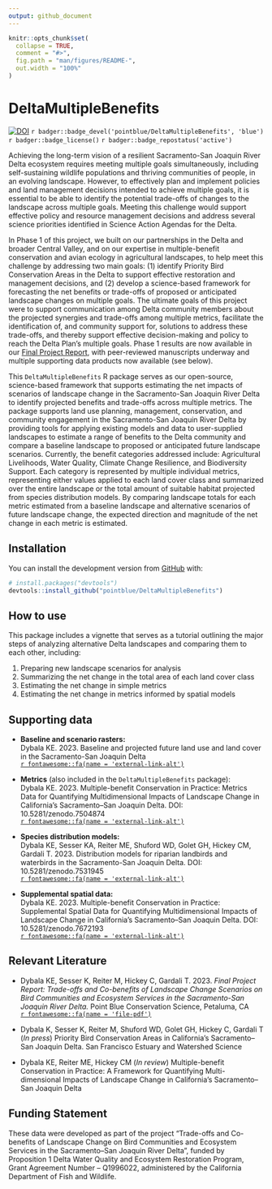 ```yaml
---
output: github_document
---
```


<!-- README.md is generated from README.Rmd. Please edit that file -->

```r
knitr::opts_chunk$set(
  collapse = TRUE,
  comment = "#>",
  fig.path = "man/figures/README-",
  out.width = "100%"
)
```

<!-- <img src="man/figures/PB_logo_RGB_Full_Color_cs.jpg" align="left" alt="" width="180" /><br><br> -->

# DeltaMultipleBenefits

<!-- badges: start -->
[![DOI](https://zenodo.org/badge/380353580.svg)](https://zenodo.org/badge/latestdoi/380353580)
`r badger::badge_devel('pointblue/DeltaMultipleBenefits', 'blue')` 
`r badger::badge_license()`
`r badger::badge_repostatus('active')`
<!-- badges: end -->

Achieving the long-term vision of a resilient Sacramento-San Joaquin River Delta ecosystem requires meeting multiple goals simultaneously, including self-sustaining wildlife populations and thriving communities of people, in an evolving landscape. However, to effectively plan and implement policies and land management decisions intended to achieve multiple goals, it is essential
to be able to identify the potential trade-offs of changes to the landscape across multiple goals. Meeting this challenge would support effective policy and resource management decisions and address several science priorities identified in Science Action Agendas for the Delta.

In Phase 1 of this project, we built on our partnerships in the Delta and broader Central Valley, and on our expertise in multiple-benefit conservation and avian ecology in agricultural landscapes, to help meet this challenge by addressing two main goals: (1) identify Priority Bird Conservation Areas in the Delta to support effective restoration and management decisions, and (2) develop a science-based framework for forecasting the net benefits or trade-offs of proposed or anticipated landscape changes on multiple goals. The ultimate goals of this project were to support communication among Delta community members about the projected synergies and trade-offs among multiple metrics, facilitate the identification of, and community support for, solutions to address these trade-offs, and thereby support effective decision-making and policy to reach the Delta Plan’s multiple goals. Phase 1 results are now available in our [Final Project Report](https://www.kristendybala.com/files/Dybala2023_DeltaMultipleBenefits_Report.pdf), with peer-reviewed manuscripts underway and multiple supporting data products now available (see below). 

This `DeltaMultipleBenefits` R package serves as our open-source, science-based framework that supports estimating the net impacts of scenarios of landscape change in the Sacramento-San Joaquin River Delta to identify projected benefits and trade-offs across multiple metrics. The package supports land use planning, management, conservation, and community engagement in the Sacramento-San Joaquin River Delta by providing tools for applying existing models and data to user-supplied landscapes to estimate a range of benefits to the Delta community and compare a baseline landscape to proposed or anticipated future landscape scenarios. Currently, the benefit categories addressed include: Agricultural Livelihoods, Water Quality, Climate Change Resilience, and Biodiversity Support. Each category is represented by multiple individual metrics, representing either values applied to each land cover class and summarized over the entire landscape or the total amount of suitable habitat projected from species distribution models. By comparing landscape totals for each metric estimated from a baseline landscape and alternative scenarios of future landscape change, the expected direction and magnitude of the net change in each metric is estimated. 

## Installation

<!--You can install the released version of DeltaMultipleBenefits from [CRAN](https://CRAN.R-project.org) with:

``` r
install.packages("DeltaMultipleBenefits")
```

And the development version from [GitHub](https://github.com/) with:-->

You can install the development version from [GitHub](https://github.com/) with:

``` r
# install.packages("devtools")
devtools::install_github("pointblue/DeltaMultipleBenefits")
```
## How to use

This package includes a vignette that serves as a tutorial outlining the major steps of analyzing alternative Delta landscapes and comparing them to each other, including:  

1. Preparing new landscape scenarios for analysis 
2. Summarizing the net change in the total area of each land cover class
3. Estimating the net change in simple metrics  
4. Estimating the net change in metrics informed by spatial models  

## Supporting data

* **Baseline and scenario rasters:**  
Dybala KE. 2023. Baseline and projected future land use and land cover in the Sacramento-San Joaquin Delta<br>
[`r fontawesome::fa(name = 'external-link-alt')`](https://apps.wildlife.ca.gov/bios6/?bookmark=356)

* **Metrics** (also included in the `DeltaMultipleBenefits` package):  
Dybala KE. 2023. Multiple-benefit Conservation in Practice: Metrics Data for Quantifying Multidimensional Impacts of Landscape Change in California’s Sacramento–San Joaquin Delta. DOI: 10.5281/zenodo.7504874<br>
[`r fontawesome::fa(name = 'external-link-alt')`](https://doi.org/10.5281/zenodo.7504874)

* **Species distribution models:**  
Dybala KE, Sesser KA, Reiter ME, Shuford WD, Golet GH, Hickey CM, Gardali T. 2023. Distribution models for riparian landbirds and waterbirds in the Sacramento-San Joaquin Delta. DOI: 10.5281/zenodo.7531945<br>
[`r fontawesome::fa(name = 'external-link-alt')`](https://doi.org/10.5281/zenodo.7531945)

* **Supplemental spatial data:**  
Dybala KE. 2023. Multiple-benefit Conservation in Practice: Supplemental Spatial Data for Quantifying Multidimensional Impacts of Landscape Change in California’s Sacramento–San Joaquin Delta. DOI: 10.5281/zenodo.7672193<br>
[`r fontawesome::fa(name = 'external-link-alt')`](https://doi.org/10.5281/zenodo.7672193)


## Relevant Literature

* Dybala KE, Sesser K, Reiter M, Hickey C, Gardali T. 2023. *Final Project Report: Trade-offs and Co-benefits of Landscape Change Scenarios on Bird Communities and Ecosystem Services in the Sacramento-San Joaquin River Delta.* Point Blue Conservation Science, Petaluma, CA<br>
[`r fontawesome::fa(name = 'file-pdf')`](https://www.kristendybala.com/files/Dybala2023_DeltaMultipleBenefits_Report.pdf) 

* Dybala K, Sesser K, Reiter M, Shuford WD, Golet GH, Hickey C, Gardali T (*In press*) Priority Bird Conservation Areas in California’s Sacramento–San Joaquin Delta. San Francisco Estuary and Watershed Science

* Dybala KE, Reiter ME, Hickey CM (*In review*) Multiple-benefit Conservation in Practice: A Framework for Quantifying Multi-dimensional Impacts of Landscape Change in California’s Sacramento–San Joaquin Delta


## Funding Statement

These data were developed as part of the project "Trade-offs and Co-benefits of Landscape Change on Bird Communities and Ecosystem Services in the Sacramento–San Joaquin River Delta", funded by Proposition 1 Delta Water Quality and Ecosystem Restoration Program, Grant Agreement Number – Q1996022, administered by the California Department of Fish and Wildlife.
